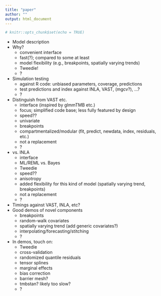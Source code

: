 ```yaml
---
title: "paper"
author: ""
output: html_document
---
```


```r
# knitr::opts_chunk$set(echo = TRUE)
```

* Model description
* Why?
  - convenient interface
  - fast(?); compared to some at least
  - model flexibility (e.g., breakpoints, spatially varying trends)
  - Tweedie!
  - ?
* Simulation testing
  - against R code: unbiased parameters, coverage, predictions
  - test predictions and index against INLA, VAST, (mgcv?), ...?
  - ?
* Distinguish from VAST etc.
  - interface (inspired by glmmTMB etc.)
  - focus; simplified code base; less fully featured by design
  - speed??
  - univariate
  - breakpoints
  - compartmentalized/modular (fit, predict, newdata, index, residuals, etc.)
  - not a replacement
  - ?
* vs. INLA
  - interface
  - ML/REML vs. Bayes
  - Tweedie
  - speed??
  - anisotropy
  - added flexibility for this kind of model (spatially varying trend, breakpoints)
  - not a replacement
  - ?
* Timings against VAST, INLA, etc?
* Good demos of novel components
  - breakpoints
  - random-walk covariates
  - spatially varying trend (add generic covariates?)
  - interpolating/forecasting/stitching
  - ?
* In demos, touch on:
  - Tweedie
  - cross-validation
  - randomized quantile residuals
  - tensor splines
  - marginal effects
  - bias correction
  - barrier mesh?
  - tmbstan? likely too slow?
  - ?
